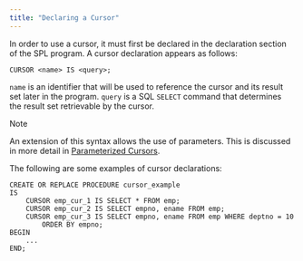 ```yaml
---
title: "Declaring a Cursor"
---
```


<div id="declaring_a_cursor" class="registered_link"></div>

In order to use a cursor, it must first be declared in the declaration section of the SPL program. A cursor declaration appears as follows:

```text
CURSOR <name> IS <query>;
```

`name` is an identifier that will be used to reference the cursor and its result set later in the program. `query` is a SQL `SELECT` command that determines the result set retrievable by the cursor.

<div class="note">

<div class="title">

Note

</div>

An extension of this syntax allows the use of parameters. This is discussed in more detail in [Parameterized Cursors](08_parameterized_cursors/#parameterized_cursors).

</div>

The following are some examples of cursor declarations:

```text
CREATE OR REPLACE PROCEDURE cursor_example
IS
    CURSOR emp_cur_1 IS SELECT * FROM emp;
    CURSOR emp_cur_2 IS SELECT empno, ename FROM emp;
    CURSOR emp_cur_3 IS SELECT empno, ename FROM emp WHERE deptno = 10
        ORDER BY empno;
BEGIN
    ...
END;
```
